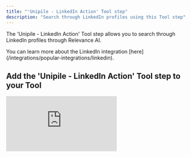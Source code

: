 ```yaml
---
title: "'Unipile - LinkedIn Action' Tool step"
description: "Search through LinkedIn profiles using this Tool step"
---
```


The 'Unipile - LinkedIn Action' Tool step allows you to search through LinkedIn profiles through Relevance AI.

<Note>
  You can learn more about the LinkedIn integration [here](/integrations/popular-integrations/linkedin).
</Note>

## Add the 'Unipile - LinkedIn Action' Tool step to your Tool

<div style={{ width:"100%",position:"relative",paddingTop:"56.25%" }}>
<iframe src="https://app.supademo.com/embed/cmei2eup097hth3pyxr1n3iko" frameBorder="0" title="Add the Unipile - LinkedIn Action Tool step to your Tool" allow="clipboard-write" webkitallowfullscreen="true" mozallowfullscreen="true" allowfullscreen style={{ position:"absolute",top:0,left:0,width:"100%",height:"100%",border:"3px solid #5E43CE",borderRadius:"10px" }} />

</div>

You can add the 'Unipile - LinkedIn Action' Tool step to your Tool by:

1. Creating a new Tool, then searching for the 'Unipile - LinkedIn Action' Tool step
2. Click 'Expand' to see the full Tool step
3. Choose the Action you want to perform in the Action field
4. Connect or select your LinkedIn account in the 'LinkedIn Account' field
5. Enter the parameters for the action you selected, and then click 'Run step' to run the Tool step

## Parameters

Parameters differ for each action in this Tool step.

<Tabs>
  <Tab title="Get All Chats">
    <ParamField path="Before" type="string">
      A filter to target items created before the datetime (exclusive). Must be an ISO 8601 UTC datetime (YYYY-MM-DDTHH:MM:SS.sssZ).
    </ParamField>
    <ParamField path="After" type="string">
      A filter to target items created after the datetime (exclusive). Must be an ISO 8601 UTC datetime (YYYY-MM-DDTHH:MM:SS.sssZ).
    </ParamField>
    <ParamField path="Cursor" type="string">
      A cursor for pagination purposes. To get the next page of entries, you need to make a new request and fulfill this field with the cursor received in the previous request. This process should be repeated until all entries have been retrieved.
    </ParamField>
    <ParamField path="Limit" type="string">
      The maximum number of results to return. This can be between 1 to 250.
    </ParamField>
  </Tab>
  <Tab title="Get All Messages From Chat">
    <ParamField path="Chat ID" type="string">
      The ID of the chat.
    </ParamField>
    <ParamField path="Before" type="string">
      A filter to target items created before the datetime (exclusive). Must be an ISO 8601 UTC datetime (YYYY-MM-DDTHH:MM:SS.sssZ).
    </ParamField>
    <ParamField path="After" type="string">
      A filter to target items created after the datetime (exclusive). Must be an ISO 8601 UTC datetime (YYYY-MM-DDTHH:MM:SS.sssZ).
    </ParamField>
    <ParamField path="Cursor" type="string">
      A cursor for pagination purposes. To get the next page of entries, you need to make a new request and fulfill this field with the cursor received in the previous request. This process should be repeated until all entries have been retrieved.
    </ParamField>
    <ParamField path="Limit" type="string">
      The maximum number of results to return. This can be between 1 to 250.
    </ParamField>
  </Tab>
</Tabs>

## Frequently asked questions (FAQs)

<AccordionGroup>
  <Accordion title="Why are LinkedIn Tools so expensive?">
    This Tool uses [Crustdata](https://crustdata.com/) to search through LinkedIn profiles. The credits charged are to cover the cost of this service through CrustData. We recommend upgrading to a subscription in order to use this Tool.
  </Accordion>
</AccordionGroup>